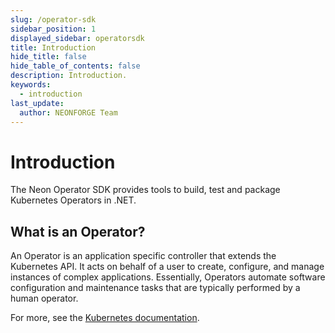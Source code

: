 ```yaml
---
slug: /operator-sdk
sidebar_position: 1
displayed_sidebar: operatorsdk
title: Introduction
hide_title: false
hide_table_of_contents: false
description: Introduction.
keywords:
  - introduction
last_update:
  author: NEONFORGE Team
---
```


# Introduction

The Neon Operator SDK provides tools to build, test and package Kubernetes
Operators in .NET.

## What is an Operator?

An Operator is an application specific controller that extends the Kubernetes
API. It acts on behalf of a user to create, configure, and manage instances of
complex applications. Essentially, Operators automate software configuration and
maintenance tasks that are typically performed by a human operator.

For more, see the
[Kubernetes documentation](https://kubernetes.io/docs/concepts/extend-kubernetes/operator/).
